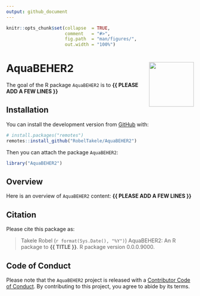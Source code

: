 ```yaml
---
output: github_document
---
```


<!-- README.md is generated from README.Rmd. Please edit that file -->


```r
knitr::opts_chunk$set(collapse  = TRUE,
                      comment   = "#>",
                      fig.path  = "man/figures/",
                      out.width = "100%")
```



AquaBEHER2 <img src="man/figures/package-sticker.png" align="right" style="float:right; height:120px;"/>
=========================================================

<!-- badges: start -->
<!-- badges: end -->


The goal of the R package `AquaBEHER2` is to **{{ PLEASE ADD A FEW LINES }}**



## Installation

You can install the development version from [GitHub](https://github.com/) with:

```r
# install.packages("remotes")
remotes::install_github("RobelTakele/AquaBEHER2")
```

Then you can attach the package `AquaBEHER2`:

```r
library("AquaBEHER2")
```



## Overview

Here is an overview of `AquaBEHER2` content: **{{ PLEASE ADD A FEW LINES }}**



## Citation

Please cite this package as: 

> Takele Robel (`r format(Sys.Date(), "%Y")`) AquaBEHER2: An R 
package to **{{ TITLE }}**. R package version 0.0.0.9000.



## Code of Conduct

Please note that the `AquaBEHER2` project is released with a 
[Contributor Code of Conduct](https://contributor-covenant.org/version/2/0/CODE_OF_CONDUCT.html). 
By contributing to this project, you agree to abide by its terms.
